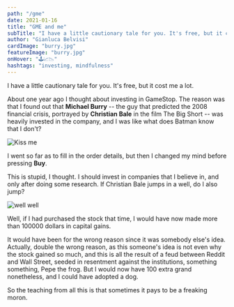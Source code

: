 ```yaml
---
path: "/gme"
date: 2021-01-16
title: "GME and me"
subTitle: "I have a little cautionary tale for you. It's free, but it cost me a lot"
author: "Gianluca Belvisi"
cardImage: "burry.jpg"
featureImage: "burry.jpg"
onHover: "🕹📈📉"
hashtags: "investing, mindfulness"
---
```

I have a little cautionary tale for you. It's free, but it cost me a lot.

About one year ago I thought about investing in GameStop. The reason was that I found out that **Michael Burry** -- the guy that predicted the 2008 financial crisis, portrayed by **Christian Bale** in the film The Big Short -- was heavily invested in the company, and I was like what does Batman know that I don't?

![Kiss me](batman.jpg)

I went so far as to fill in the order details, but then I changed my mind before pressing **Buy**.

This is stupid, I thought. I should invest in companies that I believe in, and only after doing some research. If Christian Bale jumps in a well, do I also jump?

![well well](well.jpeg)

Well, if I had purchased the stock that time, I would have now made more than 100000 dollars in capital gains.

It would have been for the wrong reason since it was somebody else's idea. Actually, double the wrong reason, as this someone's idea is not even why the stock gained so much, and this is all the result of a feud between Reddit and Wall Street, seeded in resentment against the institutions, something something, Pepe the frog. But I would now have 100 extra grand nonetheless, and I could have adopted a dog.



So the teaching from all this is that sometimes it pays to be a freaking moron.